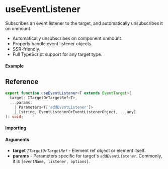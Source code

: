 
<Meta title="Dom/useEventListener" component={Example} />

# useEventListener

Subscribes an event listener to the target, and automatically unsubscribes it on unmount.

- Automatically unsubscribes on component unmount.
- Properly handle event listener objects.
- SSR-friendly.
- Full TypeScript support for any target type.

#### Example

<Canvas>
  <Story story={Example} inline />
</Canvas>

## Reference

```ts
export function useEventListener<T extends EventTarget>(
  target: ITargetOrTargetRef<T>,
  ...params:
    | Parameters<T['addEventListener']>
    | [string, EventListenerOrEventListenerObject, ...any]
): void;
```

#### Importing

<ImportPath />

#### Arguments

- **target** _`ITargetOrTargetRef`_ - Element ref object or element itself.
- **params** - Parameters specific for target's `addEventListener`. Commonly, it is
  `[eventName, listener, options]`.
